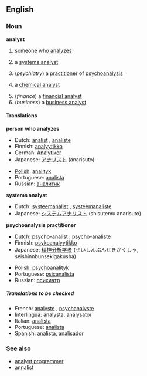 ==English==
===Noun===
'''analyst'''
# someone who [[analyze]]s
#{{computing}} a [[systems analyst]]
#(''psychiatry'') a [[practitioner]] of [[psychoanalysis]]
#{{chemistry}} a [[chemical analyst]]
#(''finance'') a [[financial analyst]]
#(''business'') a [[business analyst]]

====Translations====
'''person who analyzes'''
{{top}}
*Dutch: [[analist]] {{m}}, [[analiste]] {{f}}
*Finnish: [[analyytikko]]
*German: [[Analytiker]] {{m}}
*Japanese: [[アナリスト]] (anarisuto)
{{mid}}
*[[w:Polish language|Polish]]: [[analityk]] {{m}}
*Portuguese: [[analista]] {{m}}
*Russian: [[аналитик]] {{m}}
{{bottom}}

'''systems analyst'''
{{top}}
*Dutch: [[systeemanalist]] {{m}}, [[systeemanaliste]] {{f}}
*Japanese: [[システムアナリスト]] (shisutemu anarisuto)
{{mid}}
{{bottom}}

'''psychoanalysis practitioner'''
{{top}}
*Dutch: [[psycho-analist]] {{m}}, [[psycho-analiste]] {{f}}
*Finnish: [[psykoanalyytikko]]
*Japanese: [[精神分析学者]] (せいしんぶんせきがくしゃ, seishinnbunsekigakusha)
{{mid}}
*[[w:Polish language|Polish]]: [[psychoanalityk]] {{m}}
*Portuguese: [[psicanalista]] {{m}}
*Russian: [[психиатр]] {{m}}
{{bottom}}

=====Translations to be checked=====
<!--Remove this section once all of the translations below have been moved into the tables above.-->
{{checktrans}}

*French: [[analyste]] {{m}}, [[psychanalyste]] {{m}}
*Interlingua: [[analysta]], [[analysator]] 
*Italian: [[analista]] 
*Portuguese: [[analista]] 
*Spanish: [[analista]], [[analisador]]

===See also===
*[[analyst programmer]]
*[[annalist]]